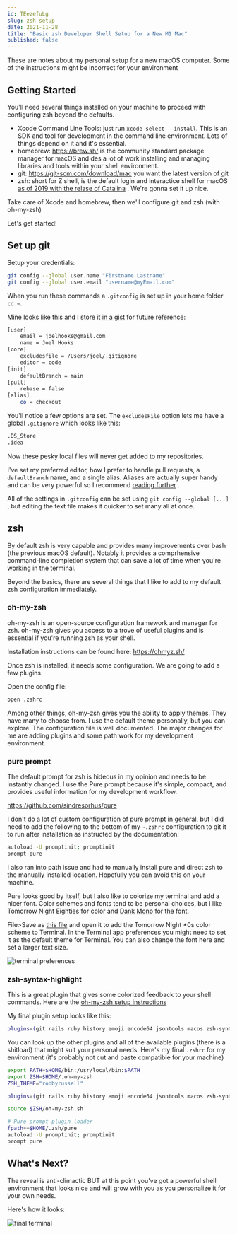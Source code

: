 ```yaml
---
id: TEezefuLg
slug: zsh-setup
date: 2021-11-28
title: "Basic zsh Developer Shell Setup for a New M1 Mac"
published: false
---
```


These are notes about my personal setup for a new macOS computer. Some of the
instructions might be incorrect for your environment

## Getting Started

You'll need several things installed on your machine to proceed with configuring
zsh beyond the defaults.

* Xcode Command Line Tools: just run `xcode-select --install`. This is an SDK
  and tool for development in the command line environment. Lots of things
  depend on it and it's essential.
* homebrew: https://brew.sh/ is the community standard package manager for macOS
  and des a lot of work installing and managing libraries and tools within your
  shell environment.
* git: https://git-scm.com/download/mac you want the latest version of git
* zsh: short for Z shell, is the default login and interactice shell for
  macOS [as of 2019 with the relase of Catalina](https://support.apple.com/en-us/HT208050)
  . We're gonna set it up nice.

Take care of Xcode and homebrew, then we'll configure git and zsh (with
oh-my-zsh)

Let's get started!

## Set up git

Setup your credentials:

```bash
git config --global user.name "Firstname Lastname"
git config --global user.email "username@myEmail.com"
```

When you run these commands a `.gitconfig` is set up in your home folder `cd ~`.

Mine looks like this and I store
it [in a gist](https://gist.github.com/joelhooks/cce364199d2532c0d8bb8a93cdc7c685)
for future reference:

```bash
[user]
	email = joelhooks@gmail.com
	name = Joel Hooks
[core]
	excludesfile = /Users/joel/.gitignore
	editor = code
[init]
	defaultBranch = main
[pull]
	rebase = false
[alias]
	co = checkout
```

You'll notice a few options are set. The `excludesFile` option lets me have a
global `.gitignore` which looks like this:

```bash
.DS_Store
.idea
```

Now these pesky local files will never get added to my repositories.

I've set my preferred editor, how I prefer to handle pull requests,
a `defaultBranch` name, and a single alias. Aliases are actually super handy and
can be very powerful so I
recommend [reading further](https://git-scm.com/book/en/v2/Git-Basics-Git-Aliases)
.

All of the settings in `.gitconfig` can be set using `git config --global [...]`
, but editing the text file makes it quicker to set many all at once.

## zsh

By default zsh is very capable and provides many improvements over bash (the
previous macOS default). Notably it provides a comprhensive command-line
completion system that can save a lot of time when you're working in the
terminal.

Beyond the basics, there are several things that I like to add to my default zsh
configuration immediately.

### oh-my-zsh

oh-my-zsh is an open-source configuration framework and manager for zsh.
oh-my-zsh gives you access to a trove of useful plugins and is essential if
you're running zsh as your shell.

Installation instructions can be found here: https://ohmyz.sh/

Once zsh is installed, it needs some configuration. We are going to add a few
plugins.

Open the config file:

```bash
open .zshrc
```

Among other things, oh-my-zsh gives you the ability to apply themes. They have
many to choose from. I use the default theme personally, but you can explore.
The configuration file is well documented. The major changes for me are adding
plugins and some path work for my development environment.

### pure prompt

The default prompt for zsh is hideous in my opinion and needs to be instantly
changed. I use the Pure prompt because it's simple, compact, and provides useful
information for my development workflow.

https://github.com/sindresorhus/pure

I don't do a lot of custom configuration of pure prompt in general, but I did
need to add the following to the bottom of my `~.zshrc` configuration to git it
to run after installation as instructed by the documentation:

```bash
autoload -U promptinit; promptinit
prompt pure
```

I also ran into path issue and had to manually install pure and direct zsh to
the manually installed location. Hopefully you can avoid this on your machine.

Pure looks good by itself, but I also like to colorize my terminal and add a
nicer font. Color schemes and fonts tend to be personal choices, but I like
Tomorrow Night Eighties for color
and [Dank Mono](https://philpl.gumroad.com/l/dank-mono) for the font.

File>Save
as [this file](https://raw.githubusercontent.com/chriskempson/tomorrow-theme/master/OS%20X%20Terminal/Tomorrow%20Night%20Eighties.terminal)
and open it to add the Tomorrow Night *0s color scheme to Terminal. In the
Terminal app preferences you might need to set it as the default theme for
Terminal. You can also change the font here and set a larger text size.

![terminal preferences](https://res.cloudinary.com/badass-courses/image/fetch/v1665602232/https://joelhooks.com/images/terminal_prefs.jpg)

### zsh-syntax-highlight

This is a great plugin that gives some colorized feedback to your shell
commands. Here are
the [oh-my-zsh setup instructions](https://github.com/zsh-users/zsh-syntax-highlighting/blob/master/INSTALL.md#oh-my-zsh)

My final plugin setup looks like this:

```bash
plugins=(git rails ruby history emoji encode64 jsontools macos zsh-syntax-highlighting)
```

You can look up the other plugins and all of the available plugins (there is a
shitload) that might suit your personal needs. Here's my final `.zshrc` for my
environment (it's probably not cut and paste compatible for your machine)

```bash
export PATH=$HOME/bin:/usr/local/bin:$PATH
export ZSH=$HOME/.oh-my-zsh
ZSH_THEME="robbyrussell"

plugins=(git rails ruby history emoji encode64 jsontools macos zsh-syntax-highlighting)

source $ZSH/oh-my-zsh.sh

# Pure prompt plugin loader
fpath+=$HOME/.zsh/pure
autoload -U promptinit; promptinit
prompt pure

```

## What's Next?

The reveal is anti-climactic BUT at this point you've got a powerful shell
environment that looks nice and will grow with you as you personalize it for
your own needs.

Here's how it looks:

![final terminal](https://res.cloudinary.com/badass-courses/image/fetch/v1665602232/https://joelhooks.com/images/terminal_shot.png)
